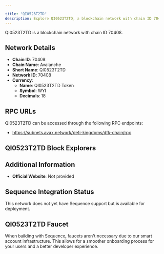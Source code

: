 ```yaml
---

title: "QI0523T2TD"
description: Explore QI0523T2TD, a blockchain network with chain ID 70408. Learn about its native currency, QI0523T2TD Token, and how to interact with the network.
---
```




QI0523T2TD is a blockchain network with chain ID 70408.

## Network Details

- **Chain ID**: 70408
- **Chain Name**: Avalanche
- **Short Name**: QI0523T2TD
- **Network ID**: 70408
- **Currency**: 
  - **Name**: QI0523T2TD Token
  - **Symbol**: WYI
  - **Decimals**: 18

## RPC URLs

QI0523T2TD can be accessed through the following RPC endpoints:

- https://subnets.avax.network/defi-kingdoms/dfk-chain/rpc

## QI0523T2TD Block Explorers



## Additional Information

- **Official Website**: Not provided

## Sequence Integration Status

This network does not yet have Sequence support but is available for deployment.

## QI0523T2TD Faucet

When building with Sequence, faucets aren't necessary due to our smart account infrastructure. This allows for a smoother onboarding process for your users and a better developer experience.
